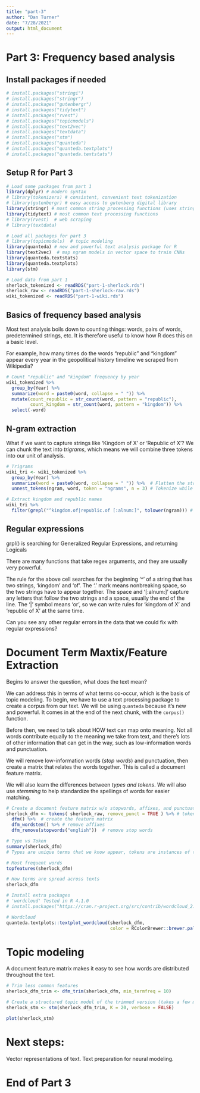 ```yaml
---
title: "part-3"
author: "Dan Turner"
date: "7/28/2021"
output: html_document
---
```


# Part 3: Frequency based analysis

## Install packages if needed
```r
# install.packages("stringi")
# install.packages("stringr")
# install.packages("gutenbergr")
# install.packages("tidytext")
# install.packages("rvest")
# install.packages("topicmodels")
# install.packages("text2vec")
# install.packages("textdata")
# install.packages("stm")
# install.packages("quanteda")
# install.packages("quanteda.textplots")
# install.packages("quanteda.textstats")
```

## Setup R for Part 3

```r
# Load some packages from part 1
library(dplyr) # modern syntax
# library(tokenizers) # consistent, convenient text tokenization
# library(gutenbergr) # easy access to gutenberg digital library
library(stringr) # most common string processing functions (uses stringi)
library(tidytext) # most common text processing functions
# library(rvest)  # web scraping
# library(textdata)

# Load all packages for part 3
# library(topicmodels)  # topic modeling
library(quanteda) # new and powerful text analysis package for R
library(text2vec)  # map ngram models in vector space to train CNNs
library(quanteda.textstats)
library(quanteda.textplots)
library(stm)

# Load data from part 1
sherlock_tokenized <- readRDS("part-1-sherlock.rds")
sherlock_raw <- readRDS("part-1-sherlock-raw.rds")
wiki_tokenized <- readRDS("part-1-wiki.rds")

```

## Basics of frequency based analysis

Most text analysis boils down to counting things: words, pairs of words, predetermined strings, etc. It is therefore useful to know how R does this on a basic level.

For example, how many times do the words "republic" and "kingdom" appear every year in the geopolitical history timeline we scraped from Wikipedia?

```r

# Count "republic" and "kingdom" frequency by year
wiki_tokenized %>%
  group_by(Year) %>%
  summarize(word = paste0(word, collapse = " ")) %>%
  mutate(count_republic = str_count(word, pattern = "republic"),
         count_kingdom = str_count(word, pattern = "kingdom")) %>%
  select(-word)

```

## N-gram extraction

What if we want to capture strings like 'Kingdom of X' or 'Republic of X'? We can chunk the text into *trigrams*, which means we will combine three tokens into our unit of analysis. 

```r

# Trigrams
wiki_tri <- wiki_tokenized %>%
  group_by(Year) %>%
  summarize(word = paste0(word, collapse = " ")) %>%  # Flatten the strings by year
  unnest_tokens(ngram, word, token = "ngrams", n = 3) # Tokenize while retaining year

# Extract kingdom and republic names
wiki_tri %>%
  filter(grepl("^kingdom.of|republic.of [:alnum:]", tolower(ngram))) # more on the rule below

```

## Regular expressions
grpl() is searching for Generalized Regular Expressions, and returning Logicals

There are many functions that take regex arguments, and they are usually very powerful.

The rule for the above cell searches for the beginning '^' of a string that has two strings, 'kingdom' and 'of'. The '.' mark means nonbreaking space, so the two strings have to appear together. The space and '[:alnum:]' capture any letters that follow the two strings and a space, usually the end of the line. The '|' symbol means 'or', so we can write rules for 'kingdom of X' and 'republic of X' at the same time.

Can you see any other regular errors in the data that we could fix with regular expressions?


# Document Term Maxtix/Feature Extraction

Begins to answer the question, what does the text mean?

We can address this in terms of what terms co-occur, which is the basis of topic modeling. To begin, we have to use a text processing package to create a corpus from our text. We will be using `quanteda` because it's new and powerful. It comes in at the end of the next chunk, with the `corpus()` function. 

Before then, we need to talk about HOW text can map onto meaning. Not all words contribute equally to the meaning we take from text, and there's lots of other information that can get in the way, such as low-information words and punctuation.

We will remove low-information words (*stop words*) and punctuation, then create a matrix that relates the words together. This is called a document feature matrix.

We will also learn the differences between *types and tokens*. We will also use *stemming* to help standardize the spellings of words for easier matching.


```r

# Create a document feature matrix w/o stopwords, affixes, and punctuation
sherlock_dfm <- tokens( sherlock_raw, remove_punct = TRUE ) %>% # tokenize a different way
  dfm() %>%  # create the feature matrix
  dfm_wordstem() %>% # remove affixes
  dfm_remove(stopwords("english"))  # remove stop words

# Type vs Token
summary(sherlock_dfm)
# Types are unique terms that we know appear, tokens are instances of types that actually appear in the text

# Most frequent words
topfeatures(sherlock_dfm)

# How terms are spread across texts
sherlock_dfm

```

```r

# Install extra packages
# 'wordcloud' Tested in R 4.1.0
# install.packages("https://cran.r-project.org/src/contrib/wordcloud_2.6.tar.gz", repos=NULL, type="source")

# Wordcloud
quanteda.textplots::textplot_wordcloud(sherlock_dfm,
                                       color = RColorBrewer::brewer.pal(8, "Set1"))

```


# Topic modeling

A document feature matrix makes it easy to see how words are distributed throughout the text. 

```r

# Trim less common features
sherlock_dfm_trim <- dfm_trim(sherlock_dfm, min_termfreq = 10)

# Create a structured topic model of the trimmed version (takes a few mins)
sherlock_stm <- stm(sherlock_dfm_trim, K = 20, verbose = FALSE)

plot(sherlock_stm)

```

# Next steps:

Vector representations of text.
Text preparation for neural modeling.

# End of Part 3
